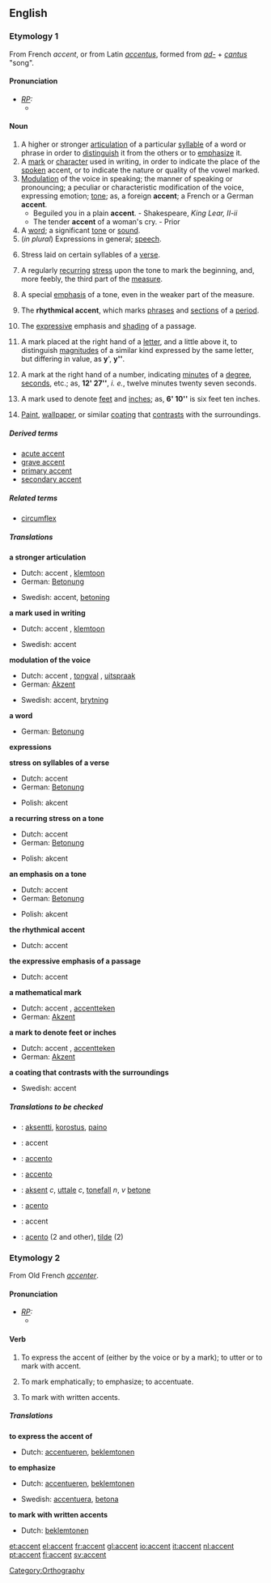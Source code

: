 ==English==

===Etymology 1===
From French ''accent'', or from Latin ''[[accentus]]'', formed from ''[[ad-]]'' + ''[[cantus]]'' "song".

====Pronunciation====
* ''[[RP]]:''
** {{IPA|/ˈæksənt/}}

====Noun====
{{en-noun-reg}}
# A higher or stronger [[articulation]] of a particular [[syllable]] of a word or phrase in order to [[distinguish]] it from the others or to [[emphasize]] it.
# A [[mark]] or [[character]] used in writing, in order to indicate the place of the [[spoken]] accent, or to indicate the nature or quality of the vowel marked.
# [[modulation|Modulation]] of the voice in speaking; the manner of speaking or pronouncing; a peculiar or characteristic modification of the voice, expressing emotion; [[tone]]; as, a foreign '''accent'''; a French or a German '''accent'''.
#* Beguiled you in a plain '''accent'''. - Shakespeare, ''King Lear, II-ii''
#* The tender '''accent''' of a woman's cry. - Prior
# A [[word]]; a significant [[tone]] or [[sound]].
# (''in plural'') Expressions in general; [[speech]].
# {{prosody}} Stress laid on certain syllables of a [[verse]].
# {{music}} A regularly [[recur]]ring [[stress]] upon the tone to mark the beginning, and, more feebly, the third part of the [[measure]].
# {{music}} A special [[emphasis]] of a tone, even in the weaker part of the measure.
# {{music}} The '''rhythmical accent''', which marks [[phrase]]s and [[section]]s of a [[period]].
# {{music}} The [[expressive]] emphasis and [[shading]] of a passage.
# {{mathematics}} A mark placed at the right hand of a [[letter]], and a little above it, to distinguish [[magnitude]]s of a similar kind expressed by the same letter, but differing in value, as '''y'''', '''y<nowiki>''</nowiki>'''.
# {{trigonometry}} A mark at the right hand of a number, indicating [[minute]]s of a [[degree]], [[second]]s, etc.; as, '''12' 27<nowiki>''</nowiki>''', ''i. e.'', twelve minutes twenty seven seconds.
# {{engineering}} A mark used to denote [[feet]] and [[inch]]es; as, '''6' 10<nowiki>''</nowiki>''' is six feet ten inches.
# [[paint|Paint]], [[wallpaper]], or similar [[coating]] that [[contrast]]s with the surroundings.

=====Derived terms=====
* [[acute accent]]
* [[grave accent]]
* [[primary accent]]
* [[secondary accent]]

=====Related terms=====
* [[circumflex]]

=====Translations=====
'''a stronger articulation'''
{{top}}
*Dutch: accent {{n}}, [[klemtoon]] {{m}}
*German: [[Betonung]] {{f}}
{{mid}}
*Swedish: accent, [[betoning]]
{{bottom}}

'''a mark used in writing'''
{{top}}
*Dutch: accent {{n}}, [[klemtoon]] {{m}}
{{mid}}
*Swedish: accent
{{bottom}}

'''modulation of the voice'''
{{top}}
*Dutch: accent {{n}}, [[tongval]] {{m}}, [[uitspraak]] {{f}}
*German: [[Akzent]] {{m}}
{{mid}}
*Swedish: accent, [[brytning]]
{{bottom}}

'''a word'''
{{top}}
*German: [[Betonung]] {{f}}
{{mid}}
{{bottom}}

'''expressions'''
{{top}}
{{mid}}
{{bottom}}

'''stress on syllables of a verse'''
{{top}}
*Dutch: accent {{n}}
*German: [[Betonung]] {{f}}
{{mid}}
*Polish: akcent {{m}}
{{bottom}}

'''a recurring stress on a tone'''
{{top}}
*Dutch: accent {{n}}
*German: [[Betonung]] {{f}}
{{mid}}
*Polish: akcent {{m}}
{{bottom}}

'''an emphasis on a tone'''
{{top}}
*Dutch: accent {{n}}
*German: [[Betonung]] {{f}}
{{mid}}
*Polish: akcent {{m}}
{{bottom}}

'''the rhythmical accent'''
{{top}}
*Dutch: accent {{n}}
{{mid}}
{{bottom}}

'''the expressive emphasis of a passage'''
{{top}}
*Dutch: accent {{n}}
{{mid}}
{{bottom}}

'''a mathematical mark'''
{{top}}
*Dutch: accent {{n}}, [[accentteken]] {{n}}
*German: [[Akzent]] {{m}}
{{mid}}
{{bottom}}

'''a mark to denote feet or inches'''
{{top}}
*Dutch: accent {{n}}, [[accentteken]] {{n}}
*German: [[Akzent]] {{m}}
{{mid}}
{{bottom}}

'''a coating that contrasts with the surroundings'''
{{top}}
{{mid}}
*Swedish: accent
{{bottom}}

=====Translations to be checked=====
{{checktrans}}
*{{ttbc|Finnish}}: [[aksentti]], [[korostus]], [[paino]]
*{{ttbc|French}}: accent
*{{ttbc|Interlingua}}: [[accento]]
*{{ttbc|Italian}}: [[accento]]
*{{ttbc|Norwegian}}: [[aksent]] ''c'', [[uttale]] ''c'', [[tonefall]] ''n'', ''v'' [[betone]]
*{{ttbc|Portuguese}}: [[acento]]
*{{ttbc|Romanian}}: accent
*{{ttbc|Spanish}}: [[acento]] (2 and other), [[tilde]] (2)

===Etymology 2===
From Old French ''[[accenter]]''.

====Pronunciation====
* ''[[RP]]:''
** {{IPA|/əkˈsent/}}

====Verb====
{{en-infl-reg-consonant|accent||}}
# {{transitive}} To express the accent of (either by the voice or by a mark); to utter or to mark with accent.
# {{transitive}} To mark emphatically; to emphasize; to accentuate.
# {{transitive}} To mark with written accents.

=====Translations=====
'''to express the accent of'''
{{top}}
* Dutch: [[accentueren]], [[beklemtonen]]
{{mid}}
{{bottom}}

'''to emphasize'''
{{top}}
* Dutch: [[accentueren]], [[beklemtonen]]
{{mid}}
*Swedish: [[accentuera]], [[betona]]
{{bottom}}

'''to mark with written accents'''
{{top}}
* Dutch: [[beklemtonen]]
{{mid}}
{{bottom}}


[[Category:Orthography]]

[[et:accent]]
[[el:accent]]
[[fr:accent]]
[[gl:accent]]
[[io:accent]]
[[it:accent]]
[[nl:accent]]
[[pt:accent]]
[[fi:accent]]
[[sv:accent]]